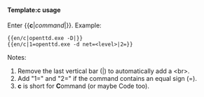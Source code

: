 <code>'''{{{1|command}}}{{{2|<br>}}}'''</code><noinclude>
====Template:c usage====
Enter <nowiki>{{</nowiki>'''c'''|''command''|}}. Example:
<pre>
{{en/c|openttd.exe -D|}}
{{en/c|1=openttd.exe -d net=<level>|2=}}
</pre>
Notes:
#Remove the last vertical bar (|) to automatically add a <nowiki><br></nowiki>.
#Add "1=" and "2=" if the command contains an equal sign (=).
#'''c''' is short for '''C'''ommand (or maybe Code too).
</noinclude>